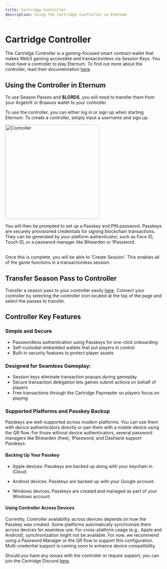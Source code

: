 ```yaml
---
title: Cartridge Controller
description: Using the Cartridge Controller in Eternum
---
```


# Cartridge Controller

The Cartridge Controller is a gaming-focused smart contract wallet that makes Web3 gaming accessible and transactionless
via Session Keys. You must have a controller to play Eternum. To find out more about the controller, read their
documentation [here](https://docs.cartridge.gg/controller/overview).

## Using the Controller in Eternum

To use Season Passes and **$LORDS**, you will need to transfer them from your ArgentX or Braavos wallet to your
controller.

To use the controller, you can either log in or sign up when starting Eternum. To create a controller, simply input a
username and sign up.

<img src="/controller.png" alt="Controller" width="300" className="mx-auto" />

You will then be prompted to set up a Passkey and PIN password. Passkeys are securely provisioned credentials for
signing blockchain transactions. They can be generated by your platform authenticator, such as Face ID, Touch ID, or a
password manager like Bitwarden or 1Password.

<br />
Once this is complete, you will be able to 'Create Session'. This enables all of the game functions in a transactionless
session.

## Transfer Season Pass to Controller

Transfer a season pass to your controller easily [here](https://empire.realms.world/season-passes). Connect your
controller by selecting the controller icon located at the top of the page and select the passes to transfer.

## Controller Key Features

### Simple and Secure

- Passwordless authentication using Passkeys for one-click onboarding
- Self-custodial embedded wallets that put players in control
- Built-in security features to protect player assets

### Designed for Seamless Gameplay:

- Session keys eliminate transaction popups during gameplay
- Secure transaction delegation lets games submit actions on behalf of players
- Free transactions through the Cartridge Paymaster so players focus on playing

### Supported Platforms and Passkey Backup

Passkeys are well-supported across modern platforms. You can use them with device authenticators directly or pair them
with a mobile device using the QR flow. For those without device authenticators, several password managers like
Bitwarden (free), 1Password, and Dashlane support Passkeys.

#### Backing Up Your Passkey

- Apple devices: Passkeys are backed up along with your keychain in iCloud.

- Android devices: Passkeys are backed up with your Google account.

- Windows devices: Passkeys are created and managed as part of your Windows account.

#### Using Controller Across Devices

Currently, Controller availability across devices depends on how the Passkey was created. Some platforms automatically
synchronize them across devices for seamless use. For cross-platform usage (e.g., Apple and Android), synchronization
might not be available. For now, we recommend using a Password Manager or the QR flow to support this configuration.
Multi-credential support is coming soon to enhance device compatibility.

Should you have any issues with the controller or require support, you can join the Cartridge Discord
[here](https://discord.gg/cartridge).
